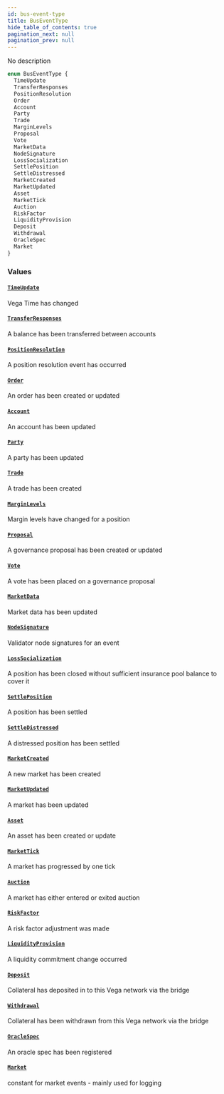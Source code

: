 ```yaml
---
id: bus-event-type
title: BusEventType
hide_table_of_contents: true
pagination_next: null
pagination_prev: null
---
```



No description

```graphql
enum BusEventType {
  TimeUpdate
  TransferResponses
  PositionResolution
  Order
  Account
  Party
  Trade
  MarginLevels
  Proposal
  Vote
  MarketData
  NodeSignature
  LossSocialization
  SettlePosition
  SettleDistressed
  MarketCreated
  MarketUpdated
  Asset
  MarketTick
  Auction
  RiskFactor
  LiquidityProvision
  Deposit
  Withdrawal
  OracleSpec
  Market
}
```


### Values

#### [`TimeUpdate`](#)

Vega Time has changed


#### [`TransferResponses`](#)

A balance has been transferred between accounts


#### [`PositionResolution`](#)

A position resolution event has occurred


#### [`Order`](#)

An order has been created or updated


#### [`Account`](#)

An account has been updated


#### [`Party`](#)

A party has been updated


#### [`Trade`](#)

A trade has been created


#### [`MarginLevels`](#)

Margin levels have changed for a position


#### [`Proposal`](#)

A governance proposal has been created or updated


#### [`Vote`](#)

A vote has been placed on a governance proposal


#### [`MarketData`](#)

Market data has been updated


#### [`NodeSignature`](#)

Validator node signatures for an event


#### [`LossSocialization`](#)

A position has been closed without sufficient insurance pool balance to cover it


#### [`SettlePosition`](#)

A position has been settled


#### [`SettleDistressed`](#)

A distressed position has been settled


#### [`MarketCreated`](#)

A new market has been created


#### [`MarketUpdated`](#)

A market has been updated


#### [`Asset`](#)

An asset has been created or update


#### [`MarketTick`](#)

A market has progressed by one tick


#### [`Auction`](#)

A market has either entered or exited auction


#### [`RiskFactor`](#)

A risk factor adjustment was made


#### [`LiquidityProvision`](#)

A liquidity commitment change occurred


#### [`Deposit`](#)

Collateral has deposited in to this Vega network via the bridge


#### [`Withdrawal`](#)

Collateral has been withdrawn from this Vega network via the bridge


#### [`OracleSpec`](#)

An oracle spec has been registered


#### [`Market`](#)

constant for market events - mainly used for logging




